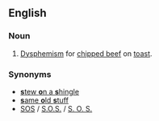 ==English==
{{wikipedia}}

===Noun===
{{infl|en|noun|head=[[shit]] on a [[shingle]]}}

# {{US|military|slang}} [[dysphemism|Dysphemism]] for [[chipped beef]] on [[toast]].

===Synonyms===
* [[stew on a shingle|'''s'''tew '''o'''n a '''s'''hingle]]
* [[same old stuff|'''s'''ame '''o'''ld '''s'''tuff]]
* [[SOS]] / [[S.O.S.]] / [[S. O. S.]] {{qualifier|abbreviation}}